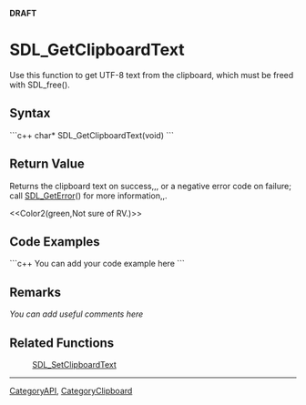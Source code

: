<!-- pragma section-numbers off -->
<!-- pragma camelcase off -->
'''DRAFT'''

= SDL_GetClipboardText =
Use this function to get UTF-8 text from the clipboard, which must be freed with SDL_free().


== Syntax ==
```c++
char* SDL_GetClipboardText(void)
```

== Return Value ==
Returns the clipboard text on success,,, or a negative error code on failure; call [[SDL_GetError]]() for more information,,.

<<Color2(green,Not sure of RV.)>>

== Code Examples ==
```c++
You can add your code example here
```

== Remarks ==
''You can add useful comments here''

== Related Functions ==
:[[SDL_SetClipboardText]]

----
[[CategoryAPI]], [[CategoryClipboard]]
